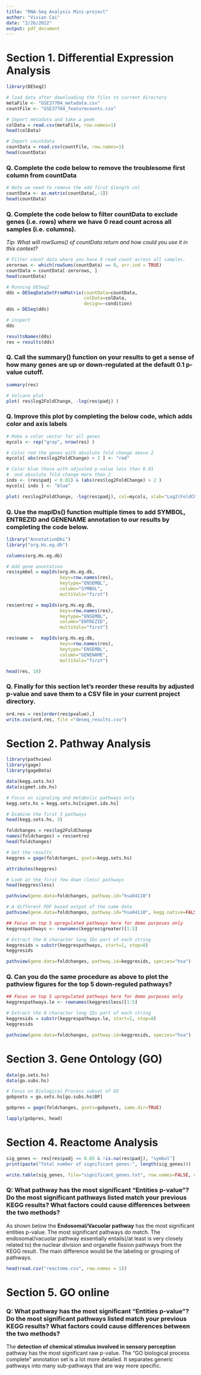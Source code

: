 ```yaml
---
title: "RNA-Seq Analysis Mini-project"
author: "Vivian Cai"
date: "2/26/2022"
output: pdf_document
---
```


# Section 1. Differential Expression Analysis

```r
library(DESeq2)
```
```r
# load data after downloading the files to current directory
metaFile <- "GSE37704_metadata.csv"
countFile <- "GSE37704_featurecounts.csv"

# Import metadata and take a peek
colData = read.csv(metaFile, row.names=1)
head(colData)
```
```r
# Import countdata
countData = read.csv(countFile, row.names=1)
head(countData)
```
### Q. Complete the code below to remove the troublesome first column from countData
```r
# Note we need to remove the odd first $length col
countData <- as.matrix(countData[,-1])
head(countData)
```
### Q. Complete the code below to filter countData to exclude genes (i.e. rows) where we have 0 read count across all samples (i.e. columns).

*Tip: What will rowSums() of countData return and how could you use it in this context?*

```r
# Filter count data where you have 0 read count across all samples.
zerorows <- which(rowSums(countData) == 0, arr.ind = TRUE)
countData = countData[-zerorows, ]
head(countData)
```
```r
# Running DESeq2
dds = DESeqDataSetFromMatrix(countData=countData,
                             colData=colData,
                             design=~condition)
dds = DESeq(dds)
```
```r
# inspect
dds
```
```r
resultsNames(dds)
res = results(dds)
```

### Q. Call the summary() function on your results to get a sense of how many genes are up or down-regulated at the default 0.1 p-value cutoff.

```r
summary(res)
```
```r
# Volcano plot
plot( res$log2FoldChange, -log(res$padj) )
```

### Q. Improve this plot by completing the below code, which adds color and axis labels

```r
# Make a color vector for all genes
mycols <- rep("gray", nrow(res) )

# Color red the genes with absolute fold change above 2
mycols[ abs(res$log2FoldChange) > 2 ] <- "red"

# Color blue those with adjusted p-value less than 0.01
#  and absolute fold change more than 2
inds <- (res$padj < 0.01) & (abs(res$log2FoldChange) > 2 )
mycols[ inds ] <- "blue"

plot( res$log2FoldChange, -log(res$padj), col=mycols, xlab="Log2(FoldChange)", ylab="-Log(P-value)" )
```

### Q. Use the mapIDs() function multiple times to add SYMBOL, ENTREZID and GENENAME annotation to our results by completing the code below.

```r
library("AnnotationDbi")
library("org.Hs.eg.db")

columns(org.Hs.eg.db)
```

```r
# Add gene annotation
res$symbol = mapIds(org.Hs.eg.db,
                    keys=row.names(res), 
                    keytype="ENSEMBL",
                    column="SYMBOL",
                    multiVals="first")

res$entrez = mapIds(org.Hs.eg.db,
                    keys=row.names(res),
                    keytype="ENSEMBL",
                    column="ENTREZID",
                    multiVals="first")

res$name =   mapIds(org.Hs.eg.db,
                    keys=row.names(res),
                    keytype="ENSEMBL",
                    column="GENENAME",
                    multiVals="first")

head(res, 10)
```

### Q. Finally for this section let's reorder these results by adjusted p-value and save them to a CSV file in your current project directory.

```r
ord.res = res[order(res$pvalue),]
write.csv(ord.res, file ="deseq_results.csv")
```

# Section 2. Pathway Analysis

```r
library(pathview)
library(gage)
library(gageData)
```
```r
data(kegg.sets.hs)
data(sigmet.idx.hs)

# Focus on signaling and metabolic pathways only
kegg.sets.hs = kegg.sets.hs[sigmet.idx.hs]

# Examine the first 3 pathways
head(kegg.sets.hs, 3)
```
```r
foldchanges = res$log2FoldChange
names(foldchanges) = res$entrez
head(foldchanges)
```
```r
# Get the results
keggres = gage(foldchanges, gsets=kegg.sets.hs)

attributes(keggres)
```
```r
# Look at the first few down (less) pathways
head(keggres$less)
```
```r
pathview(gene.data=foldchanges, pathway.id="hsa04110")
```
```r
# A different PDF based output of the same data
pathview(gene.data=foldchanges, pathway.id="hsa04110", kegg.native=FALSE)
```
```r
## Focus on top 5 upregulated pathways here for demo purposes only
keggrespathways <- rownames(keggres$greater)[1:5]

# Extract the 8 character long IDs part of each string
keggresids = substr(keggrespathways, start=1, stop=8)
keggresids

pathview(gene.data=foldchanges, pathway.id=keggresids, species="hsa")
```

### Q. Can you do the same procedure as above to plot the pathview figures for the top 5 down-reguled pathways?

```r
## Focus on top 5 upregulated pathways here for demo purposes only
keggrespathways.le <- rownames(keggres$less)[1:5]

# Extract the 8 character long IDs part of each string
keggresids = substr(keggrespathways.le, start=1, stop=8)
keggresids

pathview(gene.data=foldchanges, pathway.id=keggresids, species="hsa")
```

# Section 3. Gene Ontology (GO)

```r
data(go.sets.hs)
data(go.subs.hs)

# Focus on Biological Process subset of GO
gobpsets = go.sets.hs[go.subs.hs$BP]

gobpres = gage(foldchanges, gsets=gobpsets, same.dir=TRUE)

lapply(gobpres, head)
```

# Section 4. Reactome Analysis

```r
sig_genes <- res[res$padj <= 0.05 & !is.na(res$padj), "symbol"]
print(paste("Total number of significant genes:", length(sig_genes)))
```
```r
write.table(sig_genes, file="significant_genes.txt", row.names=FALSE, col.names=FALSE, quote=FALSE)
```

### Q: What pathway has the most significant “Entities p-value”? Do the most significant pathways listed match your previous KEGG results? What factors could cause differences between the two methods?

As shown below the **Endosomal/Vacuolar pathway** has the most significant entities p-value. The most significant pathways do match. The endosomal/vacuolar pathway essentially entails(/at least is very closely related to) the nuclear division and organelle fission pathways from the KEGG result. The main difference would be the labeling or grouping of pathways.

```r
head(read.csv("reactome.csv", row.names = 1))
```
# Section 5. GO online

### Q: What pathway has the most significant “Entities p-value”? Do the most significant pathways listed match your previous KEGG results? What factors could cause differences between the two methods?

The **detection of chemical stimulus involved in sensory perception** pathway has the most significant raw p-value. The "GO biological process complete" annotation set is a lot more detailed. It separates generic pathways into many sub-pathways that are way more specific.

